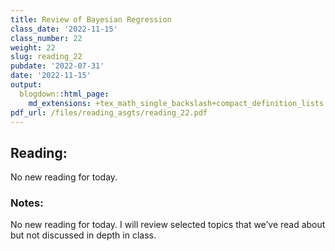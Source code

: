 ```yaml
---
title: Review of Bayesian Regression
class_date: '2022-11-15'
class_number: 22
weight: 22
slug: reading_22
pubdate: '2022-07-31'
date: '2022-11-15'
output:
  blogdown::html_page:
    md_extensions: +tex_math_single_backslash+compact_definition_lists
pdf_url: /files/reading_asgts/reading_22.pdf
---
```

## Reading:

No new reading for today.

### Notes:

No new reading for today. I will review selected topics that we've read about but not discussed in depth in class.
